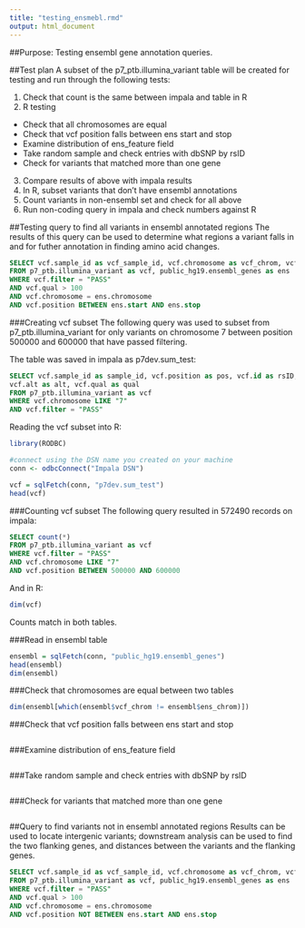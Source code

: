 ```yaml
---
title: "testing_ensmebl.rmd"
output: html_document
---
```

##Purpose: 
Testing ensembl gene annotation queries. 

##Test plan
A subset of the p7_ptb.illumina_variant table will be created for testing and run through the following tests:  

1. Check that count is the same between impala and table in R  
2. R testing  
  - Check that all chromosomes are equal   
  - Check that vcf position falls between ens start and stop  
  - Examine distribution of ens_feature field  
  - Take random sample and check entries with dbSNP by rsID  
  - Check for variants that matched more than one gene
3. Compare results of above with impala results  
4. In R, subset variants that don't have ensembl annotations  
5. Count variants in non-ensembl set and check for all above  
6. Run non-coding query in impala and check numbers against R  

##Testing query to find all variants in ensembl annotated regions
The results of this query can be used to determine what regions a variant falls in and for futher annotation in finding amino acid changes.

```sql 
SELECT vcf.sample_id as vcf_sample_id, vcf.chromosome as vcf_chrom, vcf.position as vcf_pos,vcf.ref as vcf_ref, vcf.alt as vcf_alt, vcf.id as vcf_rsID, ens.start as ensembl_start, ens.stop as ensembl_end, ens.feature, ens.gene_name as ensembl_gene_name, ens.gene_id as ensembl_geneid, ens.gene_biotype as ensembl_gene_biotype, ens.transcript_name as ensembl_tx_name,ens.transcript_id as ensembl_trans_id, ens.exon_id as ensembl_exonid, ens.strand as ensembl_strand
FROM p7_ptb.illumina_variant as vcf, public_hg19.ensembl_genes as ens  
WHERE vcf.filter = "PASS"  
AND vcf.qual > 100
AND vcf.chromosome = ens.chromosome  
AND vcf.position BETWEEN ens.start AND ens.stop  
```

###Creating vcf subset
The following query was used to subset from p7_ptb.illumina_variant for only variants on chromosome 7 between position 500000 and 600000 that have passed filtering.  

The table was saved in impala as p7dev.sum_test: 

```sql
SELECT vcf.sample_id as sample_id, vcf.position as pos, vcf.id as rsID, vcf.ref as ref, 
vcf.alt as alt, vcf.qual as qual
FROM p7_ptb.illumina_variant as vcf
WHERE vcf.chromosome LIKE "7"
AND vcf.filter = "PASS"
```
Reading the vcf subset into R: 

```r
library(RODBC)

#connect using the DSN name you created on your machine
conn <- odbcConnect("Impala DSN")

vcf = sqlFetch(conn, "p7dev.sum_test")
head(vcf)
```

###Counting vcf subset 
The following query resulted in 572490 records on impala:  
```sql
SELECT count(*)
FROM p7_ptb.illumina_variant as vcf
WHERE vcf.filter = "PASS"
AND vcf.chromosome LIKE "7"
AND vcf.position BETWEEN 500000 AND 600000
```

And in R: 
```r
dim(vcf)
```
Counts match in both tables. 

###Read in ensembl table
```r
ensembl = sqlFetch(conn, "public_hg19.ensembl_genes")
head(ensembl)
dim(ensembl)
```

###Check that chromosomes are equal between two tables
```r
dim(ensembl[which(ensembl$vcf_chrom != ensembl$ens_chrom)])
```

###Check that vcf position falls between ens start and stop
```r




```

###Examine distribution of ens_feature field

```r




```

###Take random sample and check entries with dbSNP by rsID 

```r




```

###Check for variants that matched more than one gene
```r




```

##Query to find variants not in ensembl annotated regions
Results can be used to locate intergenic variants; downstream analysis can be used to find the two flanking genes, and distances between the variants and the flanking genes.

```sql
SELECT vcf.sample_id as vcf_sample_id, vcf.chromosome as vcf_chrom, vcf.position as vcf_pos, vcf.ref as vcf_ref, vcf.alt as vcf_alt, vcf.id as vcf_rsID, ens.start as ensembl_start, ens.stop as ensembl_end, ens.feature, ens.gene_name as ensembl_gene_name, ens.gene_id as ensembl_geneid, ens.gene_biotype as ensembl_gene_biotype, ens.transcript_name as ensembl_tx_name, ens.transcript_id as ensembl_trans_id, ens.exon_id as ensembl_exonid, ens.strand as ensembl_strand
FROM p7_ptb.illumina_variant as vcf, public_hg19.ensembl_genes as ens
WHERE vcf.filter = "PASS"
AND vcf.qual > 100
AND vcf.chromosome = ens.chromosome
AND vcf.position NOT BETWEEN ens.start AND ens.stop
```
